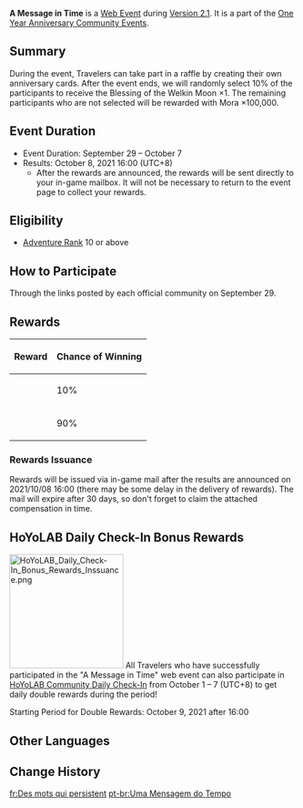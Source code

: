 {{Event Tabs}}
{{Event
|name              = A Message in Time
|image             = A Message in Time.png
|type              = Web
|time_known        = yes
|time_start        = 2021-09-29 00:00:00
|time_start_offset = GMT+8
|time_end          = 2021-10-07 23:59:59
|time_end_offset   = GMT+8
|link              = 
|link2             = https://webstatic-sea.mihoyo.com/ys/event/e20210930card/index.html
|link2name         = Event Page
}}
{{Description|Time flies, we are already celebrating the first anniversary of Genshin Impact! On this memorable day, we have also prepared gifts for everyone! Participate in the event to make your own personalized anniversary card and you will have the chance to win the [[Blessing of the Welkin Moon]] prize~}}
'''A Message in Time''' is a [[Web Event]] during [[Version 2.1]]. It is a part of the [[One Year Anniversary Community Event]]s.

==Summary==
During the event, Travelers can take part in a raffle by creating their own anniversary cards. After the event ends, we will randomly select 10% of the participants to receive the Blessing of the Welkin Moon ×1. The remaining participants who are not selected will be rewarded with Mora ×100,000.

==Event Duration==
* Event Duration: September 29 – October 7
* Results: October 8, 2021 16:00 (UTC+8)
** After the rewards are announced, the rewards will be sent directly to your in-game mailbox. It will not be necessary to return to the event page to collect your rewards.

==Eligibility==
* [[Adventure Rank]] 10 or above

==How to Participate==
Through the links posted by each official community on September 29.

==Rewards==
{|class="article-table"
! Reward !! Chance of Winning
|-
| {{Item|Blessing of the Welkin Moon|30|x=1}}
| 10%
|-
| {{Item|Mora|30|x=100,000}}
| 90%
|}

===Rewards Issuance===
Rewards will be issued via in-game mail after the results are announced on 2021/10/08 16:00 (there may be some delay in the delivery of rewards). The mail will expire after 30 days, so don't forget to claim the attached compensation in time.

==HoYoLAB Daily Check-In Bonus Rewards==
[[File:HoYoLAB Daily Check-In Bonus Rewards Inssuance.png|thumb|200px|right]]
All Travelers who have successfully participated in the "A Message in Time" web event can also participate in [[HoYoLAB Community Daily Check-In]] from October 1 – 7 (UTC+8) to get daily double rewards during the period!

Starting Period for Double Rewards: October 9, 2021 after 16:00

==Other Languages==
{{Other Languages
|en      = A Message in Time
|zhs     = 时光寄语
|zhs_rm  = Shíguāng Jìyǔ
|zht     = 時光寄語
|zht_rm  = Shíguāng Jìyǔ
|zh_tl   = A Message in Time
|ja      = 時の手紙
|ja_rm   = Toki no Tegami
|ja_tl   = A Letter of the Times
|ko      = {{tt|시간|時間}}의 메시지
|ko_rm   = Sigan-ui Mesiji
|ko_tl   = A Message of Time
|es      = Obsequios de la luna
|es_tl   = Gifts From the Moon
|fr      = Des mots qui persistent
|fr_tl   = Words that Linger
|ru      = Послание времён
|ru_tl   = Message of Times
|th      = ข้อความจากห้วงเวลา
|th_rm   = Khokwam Chak Huang Wela
|th_tl   = 
|vi      = Thông Điệp Thời Gian
|vi_tl   = 
|de      = Überdauernde Worte
|de_tl   = Outlasting Words
|id      = Pesan dari Waktu
|id_tl   = A Message from Time
|pt      = Uma Mensagem no Tempo
|pt_tl   = 
}}

==Change History==
{{Change History|2.1}}

[[fr:Des mots qui persistent]]
[[pt-br:Uma Mensagem do Tempo]]